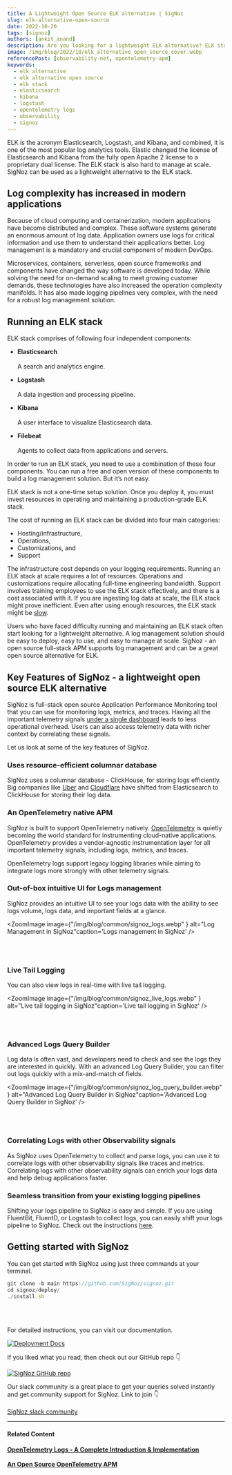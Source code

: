 ```yaml
---
title: A Lightweight Open Source ELK alternative | SigNoz
slug: elk-alternative-open-source
date: 2022-10-20
tags: [signoz]
authors: [ankit_anand]
description: Are you looking for a lightweight ELK alternative? ELK stack is hard to manage at scale and is not resource efficient. Here's an alternative that is easy to deploy and manage...
image: /img/blog/2022/10/elk_alternative_open_source_cover.webp
referencePost: [observability-net, opentelemetry-apm]
keywords:
  - elk alternative
  - elk alternative open source
  - elk stack
  - elasticsearch
  - kibana
  - logstash
  - opentelemetry logs
  - observability
  - signoz
---
```


<head>
  <link rel="canonical" href="https://signoz.io/blog/elk-alternative-open-source/"/>
</head>

ELK is the acronym Elasticsearch, Logstash, and Kibana, and combined, it is one of the most popular log analytics tools. Elastic changed the license of Elasticsearch and Kibana from the fully open Apache 2 license to a proprietary dual license. The ELK stack is also hard to manage at scale. SigNoz can be used as a lightweight alternative to the ELK stack.






## Log complexity has increased in modern applications

Because of cloud computing and containerization, modern applications have become distributed and complex. These software systems generate an enormous amount of log data. Application owners use logs for critical information and use them to understand their applications better. Log management is a mandatory and crucial component of modern DevOps.

Microservices, containers, serverless, open source frameworks and components have changed the way software is developed today. While solving the need for on-demand scaling to meet growing customer demands, these technologies have also increased the operation complexity manifolds. It has also made logging pipelines very complex, with the need for a robust log management solution.

## Running an ELK stack

ELK stack comprises of following four independent components:

- **Elasticsearch**<br></br>
A search and analytics engine.

- **Logstash**<br></br>
A data ingestion and processing pipeline.

- **Kibana**<br></br>
A user interface to visualize Elasticsearch data.

- **Filebeat**<br></br>
Agents to collect data from applications and servers.

In order to run an ELK stack, you need to use a combination of these four components. You can run a free and open version of these components to build a log management solution. But it’s not easy.

ELK stack is not a one-time setup solution. Once you deploy it, you must invest resources in operating and maintaining a production-grade ELK stack.

The cost of running an ELK stack can be divided into four main categories:

- Hosting/infrastructure,
- Operations,
- Customizations, and
- Support

The infrastructure cost depends on your logging requirements. Running an ELK stack at scale requires a lot of resources. Operations and customizations require allocating full-time engineering bandwidth. Support involves training employees to use the ELK stack effectively, and there is a cost associated with it. If you are ingesting log data at scale, the ELK stack might prove inefficient. Even after using enough resources, the ELK stack might be [slow](https://signoz.io/case-study/instasafe/#what-tools-did-you-try-before-moving-to-signoz).

Users who have faced difficulty running and maintaining an ELK stack often start looking for a lightweight alternative. A log management solution should be easy to deploy, easy to use, and easy to manage at scale. SigNoz - an open source full-stack APM supports log management and can be a great open source alternative for ELK.

## Key Features of SigNoz - a lightweight open source ELK alternative

SigNoz is full-stack open source Application Performance Monitoring tool that you can use for monitoring logs, metrics, and traces. Having all the important telemetry signals [under a single dashboard](https://signoz.io/blog/single-pane-of-glass-monitoring/) leads to less operational overhead. Users can also access telemetry data with richer context by correlating these signals.

Let us look at some of the key features of SigNoz.

### Uses resource-efficient columnar database

SigNoz uses a columnar database - ClickHouse, for storing logs efficiently. Big companies like <a href = "https://www.uber.com/en-IN/blog/logging/" rel="noopener noreferrer nofollow" target="_blank" >Uber</a> and <a href = "https://blog.cloudflare.com/log-analytics-using-clickhouse/" rel="noopener noreferrer nofollow" target="_blank" >Cloudflare</a> have shifted from Elasticsearch to  ClickHouse for storing their log data.

### An OpenTelemetry native APM

SigNoz is built to support OpenTelemetry natively. <a href = "https://opentelemetry.io/" rel="noopener noreferrer nofollow" target="_blank" >OpenTelemetry</a> is quietly becoming the world standard for instrumenting cloud-native applications.  OpenTelemetry provides a vendor-agnostic instrumentation layer for all important telemetry signals, including logs, metrics, and traces.

OpenTelemetry logs support legacy logging libraries while aiming to integrate logs more strongly with other telemetry signals.

### Out-of-box intuitive UI for Logs management

SigNoz provides an intuitive UI to see your logs data with the ability to see logs volume, logs data, and important fields at a glance.

<ZoomImage
    image={"/img/blog/common/signoz_logs.webp" } alt="Log Management in SigNoz"caption='Logs management in SigNoz'
/>

<br></br>

### Live Tail Logging

You can also view logs in real-time with live tail logging.

<ZoomImage
    image={"/img/blog/common/signoz_live_logs.webp" } alt="Live tail logging in SigNoz"caption='Live tail logging in SigNoz'
/>

<br></br>

### Advanced Logs Query Builder

Log data is often vast, and developers need to check and see the logs they are interested in quickly. With an advanced Log Query Builder, you can filter out logs quickly with a mix-and-match of fields.

<ZoomImage
    image={"/img/blog/common/signoz_log_query_builder.webp" } alt="Advanced Log Query Builder in SigNoz"caption='Advanced Log Query Builder in SigNoz'
/>

<br></br>

### Correlating Logs with other Observability signals

As SigNoz uses OpenTelemetry to collect and parse logs, you can use it to correlate logs with other observability signals like traces and metrics. Correlating logs with other observability signals can enrich your logs data and help debug applications faster.

### Seamless transition from your existing logging pipelines

Shifting your logs pipeline to SigNoz is easy and simple. If you are using FluentBit, FluentD, or Logstash to collect logs, you can easily shift your logs pipeline to SigNoz. Check out the instructions [here](https://signoz.io/docs/userguide/fluentbit_to_signoz/). 

## Getting started with SigNoz

You can get started with SigNoz using just three commands at your terminal.

```jsx
git clone -b main https://github.com/SigNoz/signoz.git
cd signoz/deploy/
./install.sh
```
<br></br>

For detailed instructions, you can visit our documentation.

[![Deployment Docs](/img/blog/common/deploy_docker_documentation.webp)](https://signoz.io/docs/install/docker/?utm_source=blog&utm_medium=open_source_observability)

If you liked what you read, then check out our GitHub repo 👇

[![SigNoz GitHub repo](/img/blog/common/signoz_github.webp)](https://github.com/SigNoz/signoz)

Our slack community is a great place to get your queries solved instantly and get community support for SigNoz. Link to join 👇<br></br>
[SigNoz slack community](https://signoz.io/slack)

---

#### **Related Content**

**[OpenTelemetry Logs - A Complete Introduction & Implementation](https://signoz.io/blog/observability-net/)**<br></br>
**[An Open Source OpenTelemetry APM](https://signoz.io/blog/opentelemetry-apm/)**<br></br>